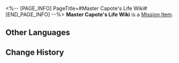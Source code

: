 <%-- [PAGE_INFO]
PageTitle=#Master Capote's Life Wiki#
[END_PAGE_INFO] --%>
{{Item Infobox
|id          = 140134
|image       = Item Master Capote's Life Wiki.png{{subst:void|<!--$UPLOAD:<<SpriteOutput/ItemFigures/113006.png>-<Item Master Capote's Life Wiki.png>-<Item Icons>>-->}}
|type        = Mission Item
|invCategory = Missions
|rarity      = 3
|effect      = 
|description = The wiki-style encyclopedia that Capote's fans created themselves. Its contents mostly involve Capote's sayings.
}}
{{Description|''"Master Capote's keyword in life has been updated. The most recent version is: Illumination!"''}}
'''Master Capote's Life Wiki''' is a [[Mission Item]].

==Other Languages==
{{Other Languages
|en   = Master Capote's Life Wiki
|zhs  = 「波少」百科
|zht  = 「波少」百科
|ja   = 「カポ様」大百科
|ko   = 「카포티」 위키
|es   = Enciclopedia de la vida del maestro Capote
|fr   = Wiki sur la vie de maître Boomer
|ru   = Вики-страница жизни мастера Капоте
|th   = สารานุกรม "Master Capote"
|vi   = Bách Khoa Toàn Thư Nam Thần Capote
|de   = Meister Capotes Enzyklopädie
|id   = Wiki Kehidupan "Master Capote"
|pt   = CalepoPédia
}}

==Change History==
{{Change History|1.0}}